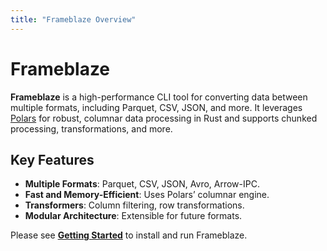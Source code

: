 ```yaml
---
title: "Frameblaze Overview"
---
```


# Frameblaze

**Frameblaze** is a high-performance CLI tool for converting data between multiple formats, including Parquet, CSV, JSON, and more. It leverages [Polars](https://www.pola.rs/) for robust, columnar data processing in Rust and supports chunked processing, transformations, and more.

## Key Features

- **Multiple Formats**: Parquet, CSV, JSON, Avro, Arrow-IPC.
- **Fast and Memory-Efficient**: Uses Polars’ columnar engine.
- **Transformers**: Column filtering, row transformations.
- **Modular Architecture**: Extensible for future formats.

Please see **[Getting Started](getting-started.qmd)** to install and run Frameblaze.